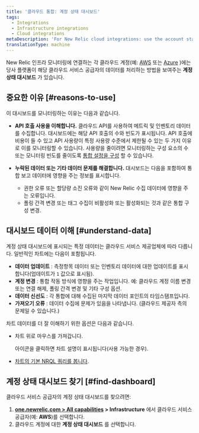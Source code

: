 ```yaml
---
title: '클라우드 통합: 계정 상태 대시보드'
tags:
  - Integrations
  - Infrastructure integrations
  - Cloud integrations
metaDescription: 'For New Relic cloud integrations: use the account status dashboard to understand how your cloud service is using APIs and transmitting data.'
translationType: machine
---
```


New Relic 인프라 모니터링에 연결하는 각 클라우드 계정(예: [AWS](/docs/integrations/amazon-integrations/get-started/connect-aws-infrastructure) 또는 [Azure](/docs/integrations/microsoft-azure-integrations/getting-started/introduction-azure-monitoring-integrations) )에는 당사 플랫폼이 해당 클라우드 서비스 공급자의 데이터를 처리하는 방법을 보여주는 **계정 상태 대시보드** 가 있습니다.

## 중요한 이유 [#reasons-to-use]

이 대시보드를 모니터링하는 이유는 다음과 같습니다.

* **API 호출 사용을 이해합니다.** 클라우드 API를 사용하여 메트릭 및 인벤토리 데이터를 수집합니다. 대시보드에는 해당 API 호출의 수와 빈도가 표시됩니다. API 호출에 비용이 들 수 있고 API 사용량이 특정 사용량 수준에서 제한될 수 있는 두 가지 이유로 이를 모니터링할 수 있습니다. 사용량을 줄이려면 모니터링하는 구성 요소의 수 또는 모니터링 빈도를 줄이도록 [통합 설정을 구성](/docs/integrations/new-relic-integrations/getting-started/configure-polling-frequency-data-collection-cloud-integrations) 할 수 있습니다.

* **누락된 데이터 또는 기타 데이터 문제를 해결합니다.** 대시보드는 다음을 포함하여 통합 보고 데이터에 영향을 주는 정보를 표시합니다.

  * 권한 오류 또는 할당량 소진 오류와 같이 New Relic 수집 데이터에 영향을 주는 오류입니다.
  * 폴링 간격 변경 또는 태그 수집이 비활성화 또는 활성화되는 것과 같은 통합 구성 변경.

## 대시보드 데이터 이해 [#understand-data]

계정 상태 대시보드에 표시되는 특정 데이터는 클라우드 서비스 제공업체에 따라 다릅니다. 일반적인 차트에는 다음이 포함됩니다.

* **데이터 업데이트** : 측정항목 데이터 또는 인벤토리 데이터에 대한 업데이트를 표시합니다(업데이트가 `1` 값으로 표시됨).
* **계정 변경** : 통합 작동 방식에 영향을 주는 작업입니다. 예: 클라우드 계정 이름 변경 또는 연결 해제, 폴링 간격 변경 및 기타 구성 옵션.
* **데이터 신선도** : 각 통합에 대해 수집된 마지막 데이터 포인트의 타임스탬프입니다.
* **가져오기 오류** : 데이터 수집에 문제가 있음을 나타냅니다. (클라우드 제공자 측의 문제일 수 있습니다.)

차트 데이터를 더 잘 이해하기 위한 옵션은 다음과 같습니다.

* 차트 위로 마우스를 가져갑니다.

  <Icon name="fe-help-circle"/>

  아이콘을 클릭하면 차트 설명이 표시됩니다(사용 가능한 경우).

* [차트의 기본 NRQL 쿼리를 봅니다](/docs/new-relic-solutions/new-relic-one/introduction-new-relic-platform).

## 계정 상태 대시보드 찾기 [#find-dashboard]

클라우드 서비스 공급자의 계정 상태 대시보드를 찾으려면:

1. **[one.newrelic.com > All capabilities](https://one.newrelic.com/all-capabilities) > Infrastructure** 에서 클라우드 서비스 공급자(예: **AWS**)를 선택합니다.
2. 클라우드 계정에 대한 **계정 상태 대시보드** 를 선택합니다.